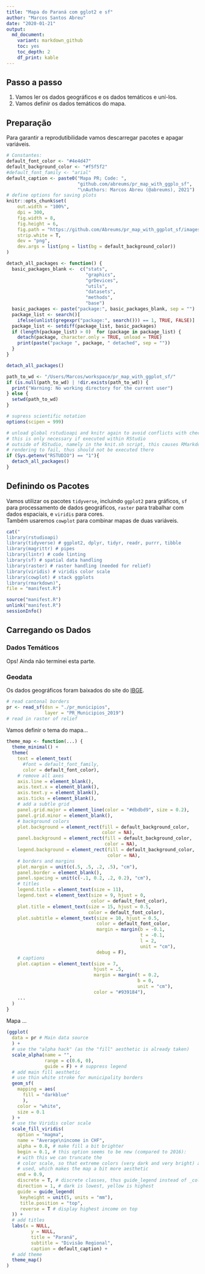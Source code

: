 ```yaml
---
title: "Mapa do Paraná com gglot2 e sf"
author: "Marcos Santos Abreu"
date: "2020-01-21"
output:
  md_document:
    variant: markdown_github
    toc: yes
    toc_depth: 2
    df_print: kable
---
```


## Passo a passo     

1. Vamos ler os dados geográficos e os dados temáticos e uní-los.    
2. Vamos definir os dados temáticos do mapa.    
    
## Preparação     
     
Para garantir a reprodutibilidade vamos descarregar pacotes e apagar variáveis.    
     
```r
# Constantes:
default_font_color <- "#4e4d47"
default_background_color <- "#f5f5f2"
#default_font_family <- "arial"
default_caption <- paste0("Mapa PR; Code: ",
                          "github.com/abreums/pr_map_with_ggplo_sf",
                          "\nAuthors: Marcos Abreu (@abreums), 2021")
# define options for saving plots
knitr::opts_chunk$set(
    out.width = "100%",
    dpi = 300,
    fig.width = 8,
    fig.height = 6,
    fig.path = "https://github.com/Abreums/pr_map_with_ggplot_sf/images/",
    strip.white = T,
    dev = "png",
    dev.args = list(png = list(bg = default_background_color))
)

detach_all_packages <- function() {
  basic_packages_blank <-  c("stats",
                             "graphics",
                             "grDevices",
                             "utils",
                             "datasets",
                             "methods",
                             "base")
  basic_packages <- paste("package:", basic_packages_blank, sep = "")
  package_list <- search()[
    ifelse(unlist(gregexpr("package:", search())) == 1, TRUE, FALSE)]
  package_list <- setdiff(package_list, basic_packages)
  if (length(package_list) > 0)  for (package in package_list) {
    detach(package, character.only = TRUE, unload = TRUE)
    print(paste("package ", package, " detached", sep = ""))
  }
}

detach_all_packages()

path_to_wd <- "/Users/Marcos/workspace/pr_map_with_ggplot_sf/"
if (is.null(path_to_wd) | !dir.exists(path_to_wd)) {
  print("Warning: No working directory for the current user")
} else {
  setwd(path_to_wd)
}

# supress scientific notation
options(scipen = 999)

# unload global rstudioapi and knitr again to avoid conflicts with checkpoint
# this is only necessary if executed within RStudio
# outside of RStudio, namely in the knit.sh script, this causes RMarkdown
# rendering to fail, thus should not be executed there
if (Sys.getenv("RSTUDIO") == "1"){
  detach_all_packages()
}
```

## Definindo os Pacotes     
      
Vamos utilizar os pacotes `tidyverse`, incluindo `ggplot2` para gráficos, `sf` para processamento de dados geográficos, `raster` para trabalhar com 
dados espaciais, e `viridis` para cores.      
Também usaremos `cowplot` para combinar mapas de duas variáveis.    

```r
cat("
library(rstudioapi)
library(tidyverse) # ggplot2, dplyr, tidyr, readr, purrr, tibble
library(magrittr) # pipes
library(lintr) # code linting
library(sf) # spatial data handling
library(raster) # raster handling (needed for relief)
library(viridis) # viridis color scale
library(cowplot) # stack ggplots
library(rmarkdown)",
file = "manifest.R")

source("manifest.R")
unlink("manifest.R")
sessionInfo()
```

## Carregando os Dados     
     
### Dados Temáticos     
     
Ops! Ainda não terminei esta parte.     

### Geodata

Os dados geográficos foram baixados do site do [IBGE](https://portaldemapas.ibge.gov.br/portal.php#mapa222653).    
        
```r
# read cantonal borders
pr <- read_sf(dsn = "./pr_municipios",
              layer = "PR_Municipios_2019")
# read in raster of relief
```


Vamos definir o tema do mapa...     

```r
theme_map <- function(...) {
  theme_minimal() +
  theme(
    text = element_text(
      #font = default_font_family,
      color = default_font_color),
    # remove all axes
    axis.line = element_blank(),
    axis.text.x = element_blank(),
    axis.text.y = element_blank(),
    axis.ticks = element_blank(),
    # add a subtle grid
    panel.grid.major = element_line(color = "#dbdbd9", size = 0.2),
    panel.grid.minor = element_blank(),
    # background colors
    plot.background = element_rect(fill = default_background_color,
                                   color = NA),
    panel.background = element_rect(fill = default_background_color,
                                    color = NA),
    legend.background = element_rect(fill = default_background_color,
                                     color = NA),
    # borders and margins
    plot.margin = unit(c(.5, .5, .2, .5), "cm"),
    panel.border = element_blank(),
    panel.spacing = unit(c(-.1, 0.2, .2, 0.2), "cm"),
    # titles
    legend.title = element_text(size = 11),
    legend.text = element_text(size = 9, hjust = 0,
                               color = default_font_color),
    plot.title = element_text(size = 15, hjust = 0.5,
                              color = default_font_color),
    plot.subtitle = element_text(size = 10, hjust = 0.5,
                                 color = default_font_color,
                                 margin = margin(b = -0.1,
                                                 t = -0.1,
                                                 l = 2,
                                                 unit = "cm"),
                                 debug = F),
    # captions
    plot.caption = element_text(size = 7,
                                hjust = .5,
                                margin = margin(t = 0.2,
                                                b = 0,
                                                unit = "cm"),
                                color = "#939184"),
    ...
  )
}
```


Mapa ... 

```r
(ggplot(
  data = pr # Main data source
  ) +
  # use the "alpha hack" (as the "fill" aesthetic is already taken)
  scale_alpha(name = "",
              range = c(0.6, 0),
              guide = F) + # suppress legend
  # add main fill aesthetic
  # use thin white stroke for municipality borders
  geom_sf(
    mapping = aes(
      fill = "darkblue"
      ),
    color = "white",
    size = 0.1
  ) +
  # use the Viridis color scale
  scale_fill_viridis(
    option = "magma",
    name = "Average\nincome in CHF",
    alpha = 0.8, # make fill a bit brighter
    begin = 0.1, # this option seems to be new (compared to 2016):
    # with this we can truncate the
    # color scale, so that extreme colors (very dark and very bright) are not
    # used, which makes the map a bit more aesthetic
    end = 0.9,
    discrete = T, # discrete classes, thus guide_legend instead of _colorbar
    direction = 1, # dark is lowest, yellow is highest
    guide = guide_legend(
     keyheight = unit(5, units = "mm"),
     title.position = "top",
     reverse = T # display highest income on top
  )) +
  # add titles
  labs(x = NULL,
         y = NULL,
         title = "Paraná",
         subtitle = "Divisão Regional",
         caption = default_caption) +
  # add theme
  theme_map()
)
```